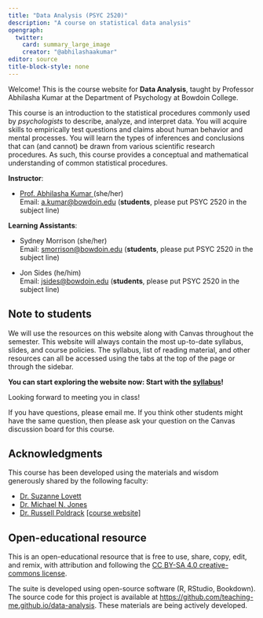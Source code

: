 ```yaml
---
title: "Data Analysis (PSYC 2520)"
description: "A course on statistical data analysis"
opengraph:
  twitter:
    card: summary_large_image
    creator: "@abhilashaakumar"
editor: source
title-block-style: none
---
```


Welcome! This is the course website for **Data Analysis**, taught by Professor Abhilasha Kumar at the Department of Psychology at Bowdoin College.

This course is an introduction to the statistical procedures commonly used by *psychologists* to describe, analyze, and interpret data. You will acquire skills to empirically test questions and claims about human behavior and mental processes. You will learn the types of inferences and conclusions that can (and cannot) be drawn from various scientific research procedures. As such, this course provides a conceptual and mathematical understanding of common statistical procedures. 

**Instructor**: 

- <a href="https://thelexiconlab.github.io/people/" target="_blank">Prof. Abhilasha Kumar </a> (she/her)<br> 
Email: [a.kumar\@bowdoin.edu](a.kumar@bowdoin.edu) (**students**, please put PSYC 2520 in the subject line)


**Learning Assistants**: 

- Sydney Morrison (she/her)<br>
Email: [smorrison\@bowdoin.edu](smorrison@bowdoin.edu) (**students**, please put PSYC 2520 in the subject line)

- Jon Sides (he/him)<br>
Email: [jsides\@bowdoin.edu](jsides@bowdoin.edu) (**students**, please put PSYC 2520 in the subject line)



## Note to students

We will use the resources on this website along with Canvas throughout the semester. This website will always contain the most up-to-date syllabus, slides, and course policies. The syllabus, list of reading material, and other resources can all be accessed using the tabs at the top of the page or through the sidebar.

**You can start exploring the website now: Start with the [syllabus](articles/course_docs/syllabus.html)! **

Looking forward to meeting you in class!

If you have questions, please email me. If you think other students might have the same question, then please ask your question on the Canvas discussion board for this course.

## Acknowledgments

This course has been developed using the materials and wisdom generously shared by the following faculty:

- [Dr. Suzanne Lovett](https://www.bowdoin.edu/profiles/faculty/slovett/index.html)
- [Dr. Michael N. Jones](https://www.jonesmn.com/)
- [Dr. Russell Poldrack](https://profiles.stanford.edu/russell-poldrack) [[course website]](https://statsthinking21.github.io/statsthinking21-core-site/)

## Open-educational resource

This is an open-educational resource that is free to use, share, copy, edit, and remix, with attribution and following the [CC BY-SA 4.0 creative-commons license](https://creativecommons.org/licenses/by-sa/4.0/).

The suite is developed using open-source software (R, RStudio, Bookdown). The source code for this project is available at <https://github.com/teaching-me.github.io/data-analysis>. These materials are being actively developed.
